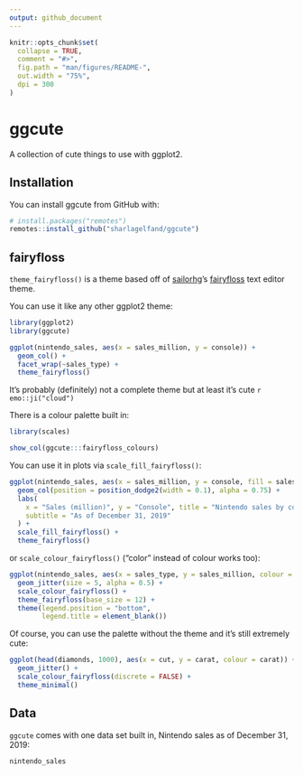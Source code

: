 ```yaml
---
output: github_document
---
```


<!-- README.md is generated from README.Rmd. Please edit that file -->

```r
knitr::opts_chunk$set(
  collapse = TRUE,
  comment = "#>",
  fig.path = "man/figures/README-",
  out.width = "75%",
  dpi = 300
)
```

# ggcute

<!-- badges: start -->
<!-- badges: end -->

A collection of cute things to use with ggplot2. 

## Installation

You can install ggcute from GitHub with:

``` r
# install.packages("remotes")
remotes::install_github("sharlagelfand/ggcute")
```

## fairyfloss

`theme_fairyfloss()` is a theme based off of  [sailorhg](https://twitter.com/sailorhg)'s [fairyfloss](https://sailorhg.github.io/fairyfloss/) text editor theme.

You can use it like any other ggplot2 theme:

```r
library(ggplot2)
library(ggcute)

ggplot(nintendo_sales, aes(x = sales_million, y = console)) +
  geom_col() +
  facet_wrap(~sales_type) + 
  theme_fairyfloss()
```

It's probably (definitely) not a complete theme but at least it's cute `r emo::ji("cloud")`

There is a colour palette built in:

```r
library(scales)

show_col(ggcute:::fairyfloss_colours)
```

You can use it in plots via `scale_fill_fairyfloss()`:

```r
ggplot(nintendo_sales, aes(x = sales_million, y = console, fill = sales_type)) +
  geom_col(position = position_dodge2(width = 0.1), alpha = 0.75) +
  labs(
    x = "Sales (million)", y = "Console", title = "Nintendo sales by console",
    subtitle = "As of December 31, 2019"
  ) +
  scale_fill_fairyfloss() + 
  theme_fairyfloss()
```

or `scale_colour_fairyfloss()` ("color" instead of colour works too):

```r
ggplot(nintendo_sales, aes(x = sales_type, y = sales_million, colour = console)) + 
  geom_jitter(size = 5, alpha = 0.5) + 
  scale_colour_fairyfloss() + 
  theme_fairyfloss(base_size = 12) + 
  theme(legend.position = "bottom",
        legend.title = element_blank())
```

Of course, you can use the palette without the theme and it's still extremely cute:

```r
ggplot(head(diamonds, 1000), aes(x = cut, y = carat, colour = carat)) + 
  geom_jitter() + 
  scale_colour_fairyfloss(discrete = FALSE) + 
  theme_minimal()
```

## Data

`ggcute` comes with one data set built in, Nintendo sales as of December 31, 2019:

```r
nintendo_sales
```
